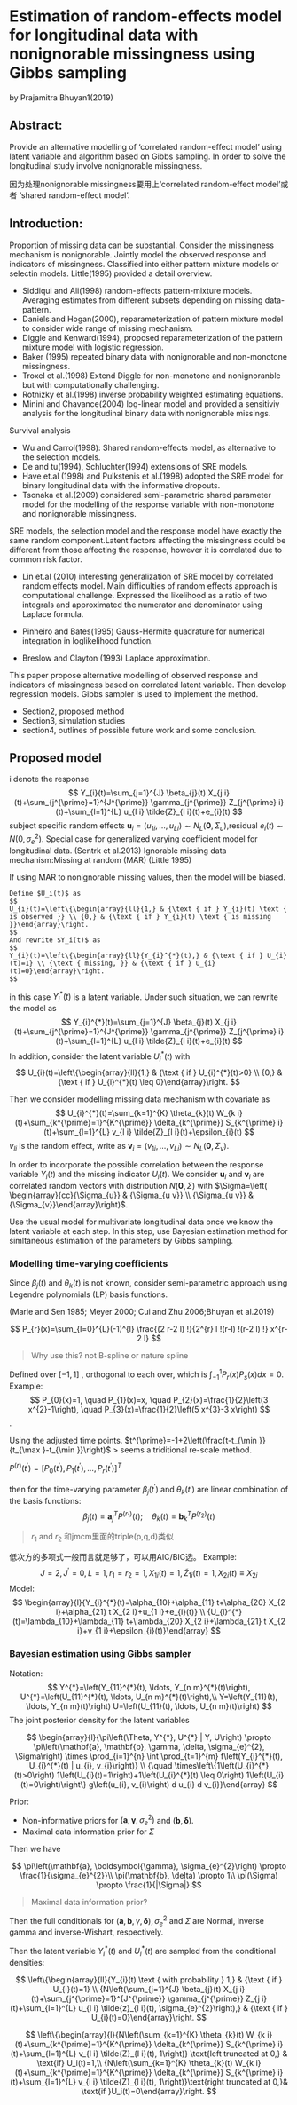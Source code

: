 # Estimation of random-effects model for longitudinal data with nonignorable missingness using Gibbs sampling

by Prajamitra Bhuyan1(2019)

## Abstract:
 
Provide an alternative modelling of 'correlated random-effect model' using latent variable and algorithm based on Gibbs sampling. 
In order to solve the longitudinal study involve nonignorable missingness.

因为处理nonignorable missingness要用上‘correlated random-effect model’或者 ‘shared random-effect model’.

## Introduction:

Proportion of missing data can be substantial. Consider the missingness mechanism is nonignorable. Jointly model the observed response and indicators of missingness. Classified into either pattern mixture models or selectin models. Little(1995) provided a detail overview.

- Siddiqui and Ali(1998) random-effects pattern-mixture models. Averaging estimates from different subsets depending on missing data-pattern.
- Daniels and Hogan(2000), reparameterization of pattern mixture model to consider wide range of missing mechanism.
- Diggle and Kenward(1994), proposed reparameterization of the pattern mixture model with logistic regression.
- Baker (1995) repeated binary data with nonignorable and non-monotone missingness.
- Troxel et al.(1998) Extend Diggle for non-monotone and nonignoranble but with computationally challenging.
- Rotnizky et al.(1998) inverse probability weighted estimating equations.
- Minini and Chavance(2004) log-linear model and provided a sensitiviy analysis for the longitudinal binary data with nonignorable missings.

Survival analysis

- Wu and Carrol(1998): Shared random-effects model, as alternative to the selection models.
- De and tu(1994), Schluchter(1994) extensions of SRE models.
- Have et.al (1998) and Pulkstenis et al.(1998) adopted the SRE model for binary longitudinal data with the informative dropouts.
- Tsonaka et al.(2009) considered semi-parametric shared parameter model for the modelling of the response variable with non-monotone and nonignorable missingness.

SRE models, the selection model and the response model have exactly the same random component.Latent factors affecting the missingness could be different from those affecting the response, however it is correlated due to common risk factor.

- Lin et.al (2010) interesting generalization of SRE model by correlated random effects model. Main difficulties of random effects approach is computational challenge. Expressed the likelihood as a ratio of two integrals and approximated the numerator and denominator using Laplace formula.

- Pinheiro and Bates(1995) Gauss-Hermite quadrature for numerical integration in loglikelihood function.

- Breslow and Clayton (1993) Laplace approximation.

This paper propose alternative modelling of observed response and indicators of missingness based on correlated latent variable. Then develop regression models. Gibbs sampler is used to implement the method.

- Section2, proposed method
- Section3, simulation studies
- section4, outlines of possible future work and some conclusion.

## Proposed model
i denote the response 
$$
Y_{i}(t)=\sum_{j=1}^{J} \beta_{j}(t) X_{j i}(t)+\sum_{j^{\prime}=1}^{J^{\prime}} \gamma_{j^{\prime}} Z_{j^{\prime} i}(t)+\sum_{l=1}^{L} u_{l i} \tilde{Z}_{l i}(t)+e_{i}(t)
$$
subject specific random effects $\mathbf{u}_{i}=\left(u_{1 i}, \dots, u_{L i}\right)\sim N_{L}\left(\mathbf{0}, \Sigma_{u}\right)$,residual $e_i(t)\sim N\left(0, \sigma_{e}^{2}\right)$. Special case for generalized varying coefficient model for longitudinal data. (Sentrk et al.2013)
Ignorable missing data mechanism:Missing at random (MAR) (Little 1995)

If using MAR to nonignorable missing values, then the model will be biased.
```definition
Define $U_i(t)$ as
$$
U_{i}(t)=\left\{\begin{array}{ll}{1,} & {\text { if } Y_{i}(t) \text { is observed }} \\ {0,} & {\text { if } Y_{i}(t) \text { is missing }}\end{array}\right.
$$
And rewrite $Y_i(t)$ as
$$
Y_{i}(t)=\left\{\begin{array}{ll}{Y_{i}^{*}(t),} & {\text { if } U_{i}(t)=1} \\ {\text { missing, }} & {\text { if } U_{i}(t)=0}\end{array}\right.    
$$
```
in this case $Y_i^*(t)$ is a latent variable.
Under such situation, we can rewrite the model as
$$
Y_{i}^{*}(t)=\sum_{j=1}^{J} \beta_{j}(t) X_{j i}(t)+\sum_{j^{\prime}=1}^{J^{\prime}} \gamma_{j^{\prime}} Z_{j^{\prime} i}(t)+\sum_{l=1}^{L} u_{l i} \tilde{Z}_{l i}(t)+e_{i}(t)
$$
In addition, consider the latent variable $U_i^*(t)$ with
$$
U_{i}(t)=\left\{\begin{array}{ll}{1,} & {\text { if } U_{i}^{*}(t)>0} \\ {0,} & {\text { if } U_{i}^{*}(t) \leq 0}\end{array}\right.
$$

Then we consider modelling missing data mechanism with covariate as
$$
U_{i}^{*}(t)=\sum_{k=1}^{K} \theta_{k}(t) W_{k i}(t)+\sum_{k^{\prime}=1}^{K^{\prime}} \delta_{k^{\prime}} S_{k^{\prime} i}(t)+\sum_{l=1}^{L} v_{l i} \tilde{Z}_{l i}(t)+\epsilon_{i}(t)
$$
$v_{li}$ is the random effect, write as $\mathbf{v}_{i}=\left(v_{1 i}, \ldots, v_{L i}\right)\sim N_{L}\left(\mathbf{0}, \Sigma_{v}\right)$.

In order to incorporate the possible correlation between the response variable $Y_i(t)$ and the missing indicator $U_i(t)$. We consider $\boldsymbol u_i$ and $\boldsymbol v_i$ are correlated random vectors with distribution $N(\boldsymbol 0,\Sigma)$ with $\Sigma=\left( \begin{array}{cc}{\Sigma_{u}} & {\Sigma_{u v}} \\ {\Sigma_{u v}} & {\Sigma_{v}}\end{array}\right)$.

Use the usual model for multivariate longitudinal data once we know the latent variable at each step. In this step, use Bayesian estimation method for simltaneous estimation of the parameters by Gibbs sampling.


### Modelling time-varying coefficients

Since $\beta_j(t)$ and $\theta_k(t)$ is not known, consider semi-parametric approach using Legendre polynomials (LP) basis functions.

(Marie and Sen 1985; Meyer 2000; Cui and Zhu 2006;Bhuyan et al.2019)

$$
P_{r}(x)=\sum_{l=0}^{L}(-1)^{l} \frac{(2 r-2 l) !}{2^{r} l !(r-l) !(r-2 l) !} x^{r-2 l}
$$

> Why use this? not B-spline or nature spline

Defined over $[-1,1]$ , orthogonal to each over, which is $\int_{-1}^{1} P_{r}(x) P_{s}(x) d x=0$.
Example:
$$
P_{0}(x)=1, \quad P_{1}(x)=x, \quad P_{2}(x)=\frac{1}{2}\left(3 x^{2}-1\right), \quad P_{3}(x)=\frac{1}{2}\left(5 x^{3}-3 x\right)
$$
.

Using the adjusted time points.
$t^{\prime}=-1+2\left(\frac{t-t_{\min }}{t_{\max }-t_{\min }}\right)$
> seems a triditional re-scale method.

$P^{(r)}\left(t^{\prime}\right)=\left[P_{0}\left(t^{\prime}\right), P_{1}\left(t^{\prime}\right), \ldots, P_{r}\left(t^{\prime}\right)\right]^{T}$

then for the time-varying parameter $\beta_{j}\left(t^{\prime}\right)$ and $\theta_k(t')$ are linear combination of the basis functions:
$$
\beta_{j}(t)=\mathbf{a}_{j}^{T} P^{\left(r_{1}\right)}(t) ; \quad \theta_{k}(t)=\mathbf{b}_{k}^{T} P^{\left(r_{2}\right)}(t)
$$

>$r_1$ and $r_2$ 和jmcm里面的triple(p,q,d)类似

低次方的多项式一般而言就足够了，可以用AIC/BIC选。
Example:
$$
J=2, J^{\prime}=0, L=1,r_{1}=r_{2}=1, X_{1 i}(t)=1, \tilde{Z}_{1 i}(t)=1,X_{2 i}(t) \equiv X_{2 i}
$$
Model:
$$
\begin{array}{l}{Y_{i}^{*}(t)=\alpha_{10}+\alpha_{11} t+\alpha_{20} X_{2 i}+\alpha_{21} t X_{2 i}+u_{1 i}+e_{i}(t)} \\ {U_{i}^{*}(t)=\lambda_{10}+\lambda_{11} t+\lambda_{20} X_{2 i}+\lambda_{21} t X_{2 i}+v_{1 i}+\epsilon_{i}(t)}\end{array}
$$

### Bayesian estimation using Gibbs sampler

Notation:
$$
Y^{*}=\left(Y_{11}^{*}(t), \ldots, Y_{n m}^{*}(t)\right), U^{*}=\left(U_{11}^{*}(t), \ldots, U_{n m}^{*}(t)\right),\\
Y=\left(Y_{11}(t), \ldots, Y_{n m}(t)\right)
U=\left(U_{11}(t), \ldots, U_{n m}(t)\right)
$$
The joint posterior density for the latent variables 

$$
\begin{array}{l}{\pi\left(\Theta, Y^{*}, U^{*} | Y, U\right) \propto \pi\left(\mathbf{a}, \mathbf{b}, \gamma, \delta, \sigma_{e}^{2}, \Sigma\right) \times \prod_{i=1}^{n} \int \prod_{t=1}^{m} f\left(Y_{i}^{*}(t), U_{i}^{*}(t) | u_{i}, v_{i}\right)} \\ {\quad \times\left\{1\left(U_{i}^{*}(t)>0\right) 1\left(U_{i}(t)=1\right)+1\left(U_{i}^{*}(t) \leq 0\right) 1\left(U_{i}(t)=0\right)\right\} g\left(u_{i}, v_{i}\right) d u_{i} d v_{i}}\end{array}
$$

Prior:

- Non-informative priors for $\left(\mathbf{a}, \boldsymbol{\gamma}, \sigma_{e}^{2}\right)$ and $(\mathbf{b}, \boldsymbol{\delta})$.
- Maximal data information prior for $\Sigma$

Then we have

$$
\pi\left(\mathbf{a}, \boldsymbol{\gamma}, \sigma_{e}^{2}\right) \propto \frac{1}{\sigma_{e}^{2}}\\
\pi(\mathbf{b}, \delta) \propto 1\\
\pi(\Sigma) \propto \frac{1}{|\Sigma|}
$$

> Maximal data information prior?

Then the full conditionals for $(\mathbf{a}, \mathbf{b}, \gamma, \boldsymbol{\delta}), \sigma_{e}^{2}$ and $\Sigma$ are Normal, inverse gamma and inverse-Wishart, respectively.


Then the latent variable $Y^*_i(t)$ and $U^*_i(t)$ are sampled from the conditional densities:

$$
\left\{\begin{array}{ll}{Y_{i}(t) \text { with probability } 1,} & {\text { if } U_{i}(t)=1} \\ {N\left(\sum_{j=1}^{J} \beta_{j}(t) X_{j i}(t)+\sum_{j^{\prime}=1}^{J^{\prime}} \gamma_{j^{\prime}} Z_{j i}(t)+\sum_{l=1}^{L} u_{l i} \tilde{z}_{l i}(t), \sigma_{e}^{2}\right),} & {\text { if } U_{i}(t)=0}\end{array}\right.
$$

$$
\left\{\begin{array}{l}{N\left(\sum_{k=1}^{K} \theta_{k}(t) W_{k i}(t)+\sum_{k^{\prime}=1}^{K^{\prime}} \delta_{k^{\prime}} S_{k^{\prime} i}(t)+\sum_{l=1}^{L} v_{l i} \tilde{Z}_{l i}(t), 1\right)} \text{left truncated at 0,} & \text{if} U_i(t)=1,\\ {N\left(\sum_{k=1}^{K} \theta_{k}(t) W_{k i}(t)+\sum_{k^{\prime}=1}^{K^{\prime}} \delta_{k^{\prime}} S_{k^{\prime} i}(t)+\sum_{l=1}^{L} v_{l i} \tilde{Z}_{l i}(t), 1\right)}\text{right truncated at 0,}& \text{if }U_i(t)=0\end{array}\right.
$$


